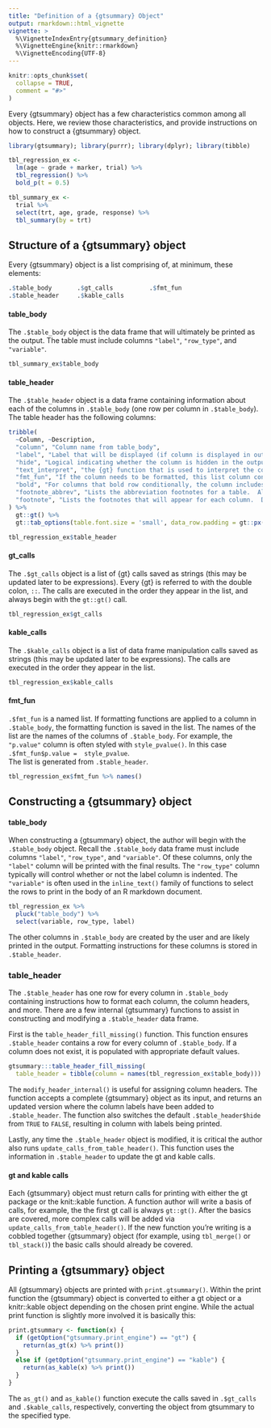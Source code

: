 ```yaml
---
title: "Definition of a {gtsummary} Object"
output: rmarkdown::html_vignette
vignette: >
  %\VignetteIndexEntry{gtsummary_definition}
  %\VignetteEngine{knitr::rmarkdown}
  %\VignetteEncoding{UTF-8}
---
```


```r
knitr::opts_chunk$set(
  collapse = TRUE,
  comment = "#>"
)
```

Every {gtsummary} object has a few characteristics common among all objects.
Here, we review those characteristics, and provide instructions on how to construct a {gtsummary} object.

```r
library(gtsummary); library(purrr); library(dplyr); library(tibble)

tbl_regression_ex <-
  lm(age ~ grade + marker, trial) %>%
  tbl_regression() %>%
  bold_p(t = 0.5) 

tbl_summary_ex <-
  trial %>%
  select(trt, age, grade, response) %>%
  tbl_summary(by = trt)
```

## Structure of a {gtsummary} object

Every {gtsummary} object is a list comprising of, at minimum, these elements:

```r
.$table_body       .$gt_calls          .$fmt_fun
.$table_header     .$kable_calls     
```

#### table_body

The `.$table_body` object is the data frame that will ultimately be printed as the output.
The table must include columns `"label"`, `"row_type"`, and `"variable"`.

```r
tbl_summary_ex$table_body
```

#### table_header

The `.$table_header` object is a data frame containing information about each of the columns in `.$table_body` (one row per column in `.$table_body`).
The table header has the following columns:

```r
tribble(
  ~Column, ~Description,
  "column", "Column name from table_body",
  "label", "Label that will be displayed (if column is displayed in output)",
  "hide", "Logical indicating whether the column is hidden in the output",
  "text_interpret", "the {gt} function that is used to interpret the column label",
  "fmt_fun", "If the column needs to be formatted, this list column contains the function that performs the formatting.  Note, this is the function object; not the character name of a function.",
  "bold", "For columns that bold row conditionally, the column includes the threshold to bold below.  The most common use for this is to bold p-value below a threshold.",
  "footnote_abbrev", "Lists the abbreviation footnotes for a table.  All abbreviation footnotes are collated into a single footnote.  For example, 'OR = Odds Ratio' and 'CI = Confidence Interval' appear in a single footnote.",
  "footnote", "Lists the footnotes that will appear for each column.  Duplicates abbreviations will appear once."
) %>%
  gt::gt() %>%
  gt::tab_options(table.font.size = 'small', data_row.padding = gt::px(1))

```

```r
tbl_regression_ex$table_header
```

#### gt_calls

The `.$gt_calls` object is a list of {gt} calls saved as strings (this may be updated later to be expressions).
Every {gt} is referred to with the double colon, `::`.
The calls are executed in the order they appear in the list, and always begin with the `gt::gt()` call.

```r
tbl_regression_ex$gt_calls
```


#### kable_calls

The `.$kable_calls` object is a list of data frame manipulation calls saved as strings (this may be updated later to be expressions).
The calls are executed in the order they appear in the list.

```r
tbl_regression_ex$kable_calls
```

#### fmt_fun

`.$fmt_fun` is a named list.  If formatting functions are applied to a column in `.$table_body`, the formatting function is saved in the list.
The names of the list are the names of the columns of `.$table_body`.
For example, the `"p.value"` column is often styled with `style_pvalue()`.
In this case `.$fmt_fun$p.value =  style_pvalue`.  
The list is generated from `.$table_header`.

```r
tbl_regression_ex$fmt_fun %>% names()
```

## Constructing a {gtsummary} object

#### table_body

When constructing a {gtsummary} object, the author will begin with the `.$table_body` object.
Recall the `.$table_body` data frame must include columns `"label"`, `"row_type"`, and `"variable"`.
Of these columns, only the `"label"` column will be printed with the final results.
The `"row_type"` column typically will control whether or not the label column is indented.
The `"variable"` is often used in the `inline_text()` family of functions to select the rows to print in the body of an R markdown document.

```r
tbl_regression_ex %>%
  pluck("table_body") %>%
  select(variable, row_type, label)
```

The other columns in `.$table_body` are created by the user and are likely printed in the output.
Formatting instructions for these columns is stored in `.$table_header`.

### table_header

The `.$table_header` has one row for every column in `.$table_body` containing instructions how to format each column, the column headers, and more.
There are a few internal {gtsummary} functions to assist in constructing and modifying a `.$table_header` data frame.

First is the `table_header_fill_missing()` function.
This function ensures `.$table_header` contains a row for every column of `.$table_body`.
If a column does not exist, it is populated with appropriate default values.

```r
gtsummary:::table_header_fill_missing(
  table_header = tibble(column = names(tbl_regression_ex$table_body))) 
```

The `modify_header_internal()` is useful for assigning column headers.
The function accepts a complete {gtsummary} object as its input, and returns an updated version where the column labels have been added to `.$table_header`.
The function also switches the default `.$table_header$hide` from `TRUE` to `FALSE`, resulting in column with labels being printed.

Lastly, any time the `.$table_header` object is modified, it is critical the author also runs `update_calls_from_table_header()`.
This function uses the information in `.$table_header` to update the gt and kable calls.

#### gt and kable calls

Each {gtsummary} object must return calls for printing with either the gt package or the knit::kable function.
A function author will write a basis of calls, for example, the the first gt call is always `gt::gt()`.
After the basics are covered, more complex calls will be added via `update_calls_from_table_header()`.
If the new function you're writing is a cobbled together {gtsummary} object (for example, using `tbl_merge()` or `tbl_stack()`) the basic calls should already be covered.

## Printing a {gtsummary} object

All {gtsummary} objects are printed with `print.gtsummary()`.
Within the print function the {gtsummary} object is converted to either a gt object or a knitr::kable object depending on the chosen print engine.
While the actual print function is slightly more involved it is basically this:

```r
print.gtsummary <- function(x) {
  if (getOption("gtsummary.print_engine") == "gt") {
    return(as_gt(x) %>% print())
  }
  else if (getOption("gtsummary.print_engine") == "kable") {
    return(as_kable(x) %>% print())
  }
}

```

The `as_gt()` and `as_kable()` function execute the calls saved in `.$gt_calls` and `.$kable_calls`, respectively, converting the object from gtsummary to the specified type.
